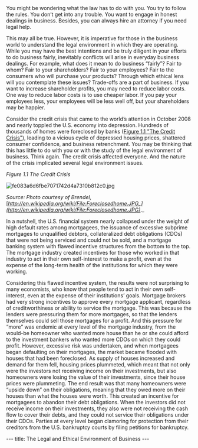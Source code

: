 <div className="content-chunk" data-subsection-id = "Introduction to Law">
You might be wondering what the law has to do with you. You try to follow the rules. You don’t get into any trouble. You want to engage in honest dealings in business. Besides, you can always hire an attorney if you need legal help.

This may all be true. However, it is imperative for those in the business world to understand the legal environment in which they are operating. While you may have the best intentions and be truly diligent in your efforts to do business fairly, inevitably conflicts will arise in everyday business dealings. For example, what does it mean to do business “fairly”? Fair to whom? Fair to your shareholders? Fair to your employees? Fair to the consumers who will purchase your products? Through which ethical lens will you contemplate these issues? Trade-offs are a part of business. If you want to increase shareholder profits, you may need to reduce labor costs. One way to reduce labor costs is to use cheaper labor. If you pay your employees less, your employees will be less well off, but your shareholders may be happier.

Consider the credit crisis that came to the world’s attention in October 2008 and nearly toppled the U.S. economy into depression. Hundreds of thousands of homes were foreclosed by banks ([Figure 1.1 "The Credit Crisis"](https://saylordotorg.github.io/text_the-legal-and-ethical-environment-of-business/s04-introduction-to-law.html#lau-ch01_f01)), leading to a vicious cycle of depressed housing prices, shattered consumer confidence, and business retrenchment. You may be thinking that this has little to do with you or with the study of the legal environment of business. Think again. The credit crisis affected everyone. And the nature of the crisis implicated several legal environment issues.

_Figure 1.1 The Credit Crisis_

![fe083a6d6fbe7071742d4a7310b812c0.jpg](https://nbjrajrmujlgxmcvqsge.supabase.co/storage/v1/object/public/strapi/files/fe083a6d6fbe7071742d4a7310b812c0.jpg-ed8b7b50319428b934ee693b3a18bb07.jpg)

_Source: Photo courtesy of Brendel,_ [_http://en.wikipedia.org/wiki/File:Foreclosedhome.JPG_](http://en.wikipedia.org/wiki/File:Foreclosedhome.JPG)_._

In a nutshell, the U.S. financial system nearly collapsed under the weight of high default rates among mortgagees, the issuance of excessive subprime mortgages to unqualified debtors, collateralized debt obligations (CDOs) that were not being serviced and could not be sold, and a mortgage banking system with flawed incentive structures from the bottom to the top. The mortgage industry created incentives for those who worked in that industry to act in their own self-interest to make a profit, even at the expense of the long-term health of the institutions for which they were working.

Considering this flawed incentive system, the results were not surprising to many economists, who know that people tend to act in their own self-interest, even at the expense of their institutions’ goals. Mortgage brokers had very strong incentives to approve every mortgage applicant, regardless of creditworthiness or ability to service the mortgage. This was because the lenders were pressuring them for more mortgages, so that the lenders themselves could sell those mortgages for a profit. And this pressure for “more” was endemic at every level of the mortgage industry, from the would-be homeowner who wanted more house than he or she could afford to the investment bankers who wanted more CDOs on which they could profit. However, excessive risk was undertaken, and when mortgagees began defaulting on their mortgages, the market became flooded with houses that had been foreclosed. As supply of houses increased and demand for them fell, housing prices plummeted, which meant that not only were the investors not receiving income on their investments, but also homeowners were losing the value of their investments, since their house prices were plummeting. The end result was that many homeowners were “upside down” on their obligations, meaning that they owed more on their houses than what the houses were worth. This created an incentive for mortgagees to abandon their debt obligations. When the investors did not receive income on their investments, they also were not receiving the cash flow to cover their debts, and they could not service their obligations under their CDOs. Parties at every level began clamoring for protection from their creditors from the U.S. bankruptcy courts by filing petitions for bankruptcy.
</div>
---
title: The Legal and Ethical Environment of Business
---
